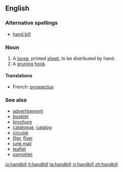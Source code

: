 ==English==

===Alternative spellings===
* [[hand bill]]

===Noun===
{{wikipedia}}
{{en-noun}}

# A [[loose]], printed [[sheet]], to be distributed by hand.
# A [[pruning]] [[hook]].

====Translations====
{{trans-top|loose printed sheet}}
* French: [[prospectus]] {{m}}
{{trans-mid}}
{{trans-bottom}}

===See also===
* [[advertisement]]
* [[booklet]]
* [[brochure]]
* [[catalogue]], [[catalog]]
* [[circular]]
* [[flier]], [[flyer]]
* [[junk mail]]
* [[leaflet]]
* [[pamphlet]]

[[io:handbill]]
[[it:handbill]]
[[ta:handbill]]
[[vi:handbill]]
[[zh:handbill]]